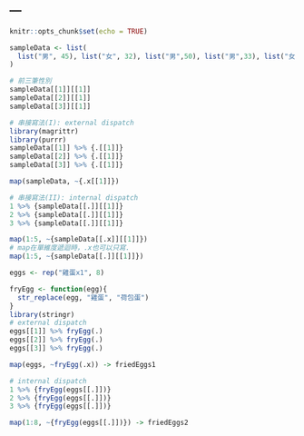 ---
---

```r
knitr::opts_chunk$set(echo = TRUE)
```

```r
sampleData <- list(
  list("男", 45), list("女", 32), list("男",50), list("男",33), list("女", 21)
)
```

```r
# 前三筆性別
sampleData[[1]][[1]]
sampleData[[2]][[1]]
sampleData[[3]][[1]]
```

```r
# 串接寫法(I): external dispatch
library(magrittr)
library(purrr)
sampleData[[1]] %>% {.[[1]]} 
sampleData[[2]] %>% {.[[1]]}
sampleData[[3]] %>% {.[[1]]}

map(sampleData, ~{.x[[1]]})

# 串接寫法(II): internal dispatch
1 %>% {sampleData[[.]][[1]]}  
2 %>% {sampleData[[.]][[1]]}  
3 %>% {sampleData[[.]][[1]]}

map(1:5, ~{sampleData[[.x]][[1]]})
# map在單維度遞迴時，.x也可以只寫.
map(1:5, ~{sampleData[[.]][[1]]})
```


```r
eggs <- rep("雞蛋x1", 8)

fryEgg <- function(egg){
  str_replace(egg, "雞蛋", "荷包蛋")
}
library(stringr)
# external dispatch
eggs[[1]] %>% fryEgg(.)
eggs[[2]] %>% fryEgg(.)
eggs[[3]] %>% fryEgg(.)

map(eggs, ~fryEgg(.x)) -> friedEggs1

# internal dispatch
1 %>% {fryEgg(eggs[[.]])}
2 %>% {fryEgg(eggs[[.]])}
3 %>% {fryEgg(eggs[[.]])}

map(1:8, ~{fryEgg(eggs[[.]])}) -> friedEggs2
```


```r

```

```r

```

```r

```

```r

```

```r

```

```r

```

```r

```

```r

```

```r

```

```r

```

```r

```





























































































